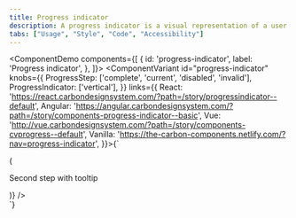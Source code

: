 ```yaml
---
title: Progress indicator
description: A progress indicator is a visual representation of a user's progress through a set of steps. It guides the user through a number of steps in order to complete a specified process.
tabs: ["Usage", "Style", "Code", "Accessibility"]
---
```


<ComponentDemo
  components={[
    {
      id: 'progress-indicator',
      label: 'Progress indicator',
    },
  ]}>
  <ComponentVariant
    id="progress-indicator"
    knobs={{
      ProgressStep: ['complete', 'current', 'disabled', 'invalid'],
      ProgressIndicator: ['vertical'],
    }}
    links={{
      React:
        'https://react.carbondesignsystem.com/?path=/story/progressindicator--default',
      Angular:
        'https://angular.carbondesignsystem.com/?path=/story/components-progress-indicator--basic',
      Vue:
        'http://vue.carbondesignsystem.com/?path=/story/components-cvprogress--default',
      Vanilla:
        'https://the-carbon-components.netlify.com/?nav=progress-indicator',
    }}>{`
  <div className="some-container">
    <ProgressIndicator currentIndex={1}>
        <ProgressStep
          label="First step"
          description="Step 1: Getting started with Carbon Design System"
        />
        <ProgressStep
          current
          label="Second step with tooltip"
          description="Step 2: Getting started with Carbon Design System"
          renderLabel={() => (
            <Tooltip
              direction="bottom"
              showIcon={false}
              triggerClassName="bx--progress-label"
              triggerText="Second step with tooltip"
              tooltipId="tooltipId-0">
              <p>Second step with tooltip</p>
            </Tooltip>
          )}
        />
        <ProgressStep
          label="Third step"
          description="Step 3: Getting started with Carbon Design System"
          secondaryLabel="Optional label"
        />
        <ProgressStep
          invalid
          label="Fourth step"
          description="Step 4: Getting started with Carbon Design System"
        />
        <ProgressStep
          disabled
          label="Fifth step"
          description="Step 5: Getting started with Carbon Design System"
        />
      </ProgressIndicator>
  </div>
`}</ComponentVariant>
</ComponentDemo>
